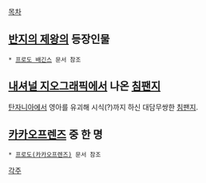 [[목차]]

== [[반지의 제왕]]의 등장인물 ==
 * [[프로도 배긴스]] 문서 참조

== [[내셔널 지오그래픽]]에서 나온 [[침팬지]] ==
[[탄자니아]]에서 영아를 유괴해 시식(?)까지 하신 대담무쌍한 [[침팬지]].

== [[카카오프렌즈]] 중 한 명 ==
 * [[프로도(카카오프렌즈)]] 문서 참조

[[각주]]
